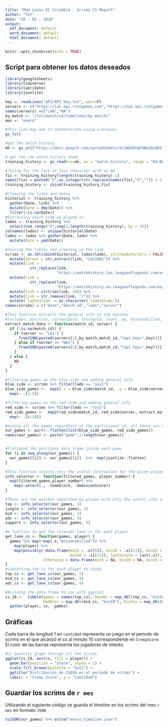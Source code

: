 ```yaml
---
title: "Mad Lions EC Colombia - Scrims CS Report"
author: "Tet"
date: "20 - 01 - 2018"
output:
  pdf_document: default
  word_document: default
  html_document: default
---
```


```r
knitr::opts_chunk$set(echo = TRUE)
```

## Script para obtener los datos deseados

```r
library(googlesheets)
library(tidyverse)
library(lubridate)
library(jsonlite)

key <- readLines("API/API key.txt", warn=F)
servers <- c("https://la1.api.riotgames.com","https://na1.api.riotgames.com")
names(servers) =c("LAN","NA")
by_match <- "/lol/match/v4/timelines/by-match/"
mes <- "enero"
```

```r
#This line may ask to authenticate using a browser
gs_ls()
```

```r
#get the match history
mh <- gs_url("https://docs.google.com/spreadsheets/d/1WAXDVqF0Bm2QvADV76uPd78n03oLLl_NJVFVfItHKHE/")

# get the raw match_history sheet
training_history <- gs_read(ss=mh, ws = "match_history", range = "B4:BA9")

#fixing for the lack of last character with an NA
fix <- training_history[length(training_history)-1]
names(fix) = paste0("X",as.integer(str_replace(names(fix),"X","")) + 2) 
training_history <- cbind(training_history,fix)

#Cleaning the links and dates
historial <- training_history %>%
  gather(Date, link) %>%
  mutate(Date = dmy(Date)) %>%
  filter(!is.na(Date))
#Extracting which side we played on
lados <- training_history %>%
  select(num_range("X",seq(2,length(training_history), by = 2)))
colnames(lados) <- unique(historial$Date)
lados <- lados %>% gather(Date, lado) %>% 
  mutate(Date = ymd(Date))

#Joining the tables and cleaning up the link
scrims <- as.tbl(cbind(historial, lados$lado), stringsAsFactors = FALSE) %>% 
  mutate(server = str_extract(link, "LA1|NA1")) %>%
  mutate(link = 
           str_replace(link, 
                       "https://matchhistory.lan.leagueoflegends.com/es/#match-details/LA1/", "")) %>%
  mutate(link = 
           str_replace(link, 
                       "https://matchhistory.na.leagueoflegends.com/en/#match-details/NA1/", "")) %>%
  mutate(link = strtrim(link, 10)) %>%
  mutate(link = str_remove(link, "/")) %>% 
  mutate(`lados$lado` = as.character(`lados$lado`))
names(scrims) = c("date","match_id","lado","server")

#This function extracts the general info of the matches
#includes: position, currentgold, totalgold, level, xp, minionsKilled, jungleMinionsKilled
extract_match_data <- function(match_id, server) {
  if (!is.na(match_id)) {
    if (server == "LA1") {
      fromJSON(paste0(servers[1],by_match,match_id,"?api_key=",key))[[1]][[1]]
    } else if (server == "NA1") {
      fromJSON(paste0(servers[2],by_match,match_id,"?api_key=",key))[[1]][[1]]
    }
  } else {
    NA
  }
}

#filtering games on the blue side and adding general info
blue_side <- scrims %>% filter(lado == "azul")
blue_side_games <-  map2(.x = blue_side$match_id, .y = blue_side$server, .f = extract_match_data) %>% 
  map(~ .[1:5])

#filtering games on the red side and adding general info
red_side <- scrims %>% filter(lado == "rojo")
red_side_games <-  map2(red_side$match_id, red_side$server, extract_match_data) %>% 
  map(~ .[6:10])

#mixing all the games regardless of the participant id, all these are our games
our_games <- purrr::flatten(list(blue_side_games, red_side_games))
names(our_games) <- paste("game",1:length(our_games))


#Flattened the positions data frame inside each game
for (i in seq_along(our_games)) {
  our_games[[i]] <- our_games[[i]]  %>%  map(jsonlite::flatten)
}

#This function selects only the useful information for the given player
info_selector <- function(filtered_games, player_number) {
  map(filtered_games,player_number) %>% 
    map(~select(., -teamScore, -dominionScore))
}

#These are the matches separated by player with only the useful info selected
top <- info_selector(our_games, 1)
jungle <- info_selector(our_games, 2)
mid <- info_selector(our_games, 3)
adc <- info_selector(our_games, 4)
support <- info_selector(our_games, 5)

#A function to get the relevant lane cs for each player
get_lane_cs <- function(games, player) {
  games %>% map(~map(.x,"minionsKilled")) %>% 
    map(player) %>% 
    map(possibly(~data.frame(min5 = .x[[6]], min10 = .x[[11]], min15 = .x[[16]], 
                             min20 = .x[[21]], lastminute = last(.x)), 
                 otherwise = data.frame(min5 = NA, min10 = NA, min15 = NA, min20 = NA, lastminute = NA)))
}
#Subsetting the cs for each player to study
top_cs <- get_lane_cs(our_games, 1)
mid_cs <- get_lane_cs(our_games, 3)
adc_cs <- get_lane_cs(our_games, 4)

#Building the data frame to use with ggplot2
cs_10 <-  tibble(games = names(top_cs), Sander = map_dbl(top_cs, "min10"), 
                 Hobbler = map_dbl(mid_cs, "min10"), Kindle = map_dbl(adc_cs, "min10")) %>% 
  gather(player, cs, -games)

```

## Gráficas

Cada barra de longitud 1 en `cantidad` representa un juego en el periodo de scrims en el que alcanzó el cs al minuto 10 correspondiente en `CreepScore`. El color de las barras representa los jugadores de interés.

```r
#cs quantity graph through all the scrims
ggplot(cs_10, aes(cs, fill = player)) +
  geom_bar(position = "stack", alpha = 1) +
  scale_fill_brewer(palette = "Set2") + 
  ggtitle("Distribución de CS@10 en el periodo de scrims") +
  labs(x = "Creep Score", y = "Cantidad")
```

## Guardar los scrims de `r mes`

Utilizando el siguiente código se guarda el *timeline* en los scrims del mes `r mes` en formato `JSON`

```r
toJSON(our_games) %>% write("enero_timeline.json")
```
